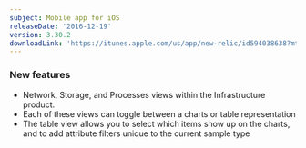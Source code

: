 ```yaml
---
subject: Mobile app for iOS
releaseDate: '2016-12-19'
version: 3.30.2
downloadLink: 'https://itunes.apple.com/us/app/new-relic/id594038638?mt=8'
---
```


### New features

* Network, Storage, and Processes views within the Infrastructure product.
* Each of these views can toggle between a charts or table representation
* The table view allows you to select which items show up on the charts, and to add attribute filters unique to the current sample type
